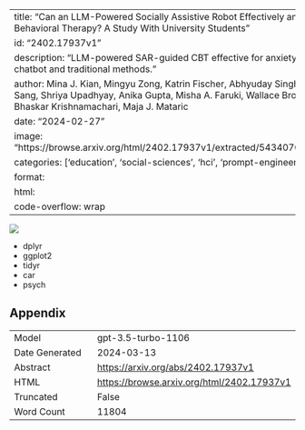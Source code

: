 
---
title: "Can an LLM-Powered Socially Assistive Robot Effectively and Safely Deliver Cognitive Behavioral Therapy? A Study With University Students"
id: "2402.17937v1"
description: "LLM-powered SAR-guided CBT effective for anxiety and depression, outperforming chatbot and traditional methods."
author: Mina J. Kian, Mingyu Zong, Katrin Fischer, Abhyuday Singh, Anna-Maria Velentza, Pau Sang, Shriya Upadhyay, Anika Gupta, Misha A. Faruki, Wallace Browning, Sebastien M. R. Arnold, Bhaskar Krishnamachari, Maja J. Mataric
date: "2024-02-27"
image: "https://browse.arxiv.org/html/2402.17937v1/extracted/5434070/images/race_distribution.png"
categories: ['education', 'social-sciences', 'hci', 'prompt-engineering']
format:
  html:
    code-overflow: wrap
---

![](https://browse.arxiv.org/html/2402.17937v1/extracted/5434070/images/race_distribution.png)

- dplyr
- ggplot2
- tidyr
- car
- psych

## Appendix

|          |          |
|----------|----------|
| Model     | gpt-3.5-turbo-1106       |
| Date Generated     | 2024-03-13       |
| Abstract | [https://arxiv.org/abs/2402.17937v1](https://arxiv.org/abs/2402.17937v1)        |
| HTML     | [https://browse.arxiv.org/html/2402.17937v1](https://browse.arxiv.org/html/2402.17937v1)       |
| Truncated       | False       |
| Word Count       | 11804       |